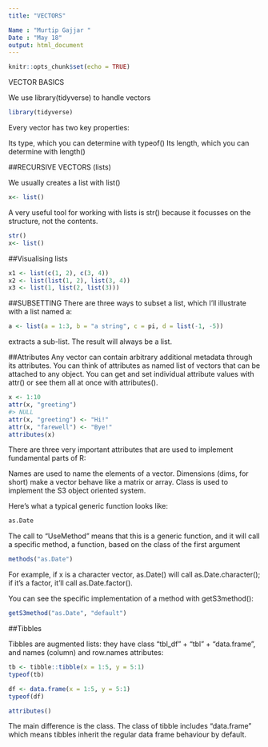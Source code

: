 ---
title: "VECTORS"

Name : "Murtip Gajjar "
Date : "May 18"
output: html_document
---

```{r setup, include=FALSE}
knitr::opts_chunk$set(echo = TRUE)
```

VECTOR BASICS

We use library(tidyverse) to handle vectors
```{r eval=FALSE, include=FALSE}
library(tidyverse)
```

Every vector has two key properties:

Its type, which you can determine with typeof()
Its length, which you can determine with length()

##RECURSIVE VECTORS (lists)

We usually creates a list with list()

```{r eval=FALSE, include=FALSE}
x<- list()
```
A very useful tool for working with lists is str() because it focusses on the structure, not the contents.

```{r}
str()
x<- list()
```

##Visualising lists

```{r}
x1 <- list(c(1, 2), c(3, 4))
x2 <- list(list(1, 2), list(3, 4))
x3 <- list(1, list(2, list(3)))
```

##SUBSETTING
There are three ways to subset a list, which I’ll illustrate with a list named a:

```{r}
a <- list(a = 1:3, b = "a string", c = pi, d = list(-1, -5))
```
extracts a sub-list. The result will always be a list.

##Attributes
Any vector can contain arbitrary additional metadata through its attributes. You can think of attributes as named list of vectors that can be attached to any object. You can get and set individual attribute values with attr() or see them all at once with attributes().

```{r}
x <- 1:10
attr(x, "greeting")
#> NULL
attr(x, "greeting") <- "Hi!"
attr(x, "farewell") <- "Bye!"
attributes(x)

```

There are three very important attributes that are used to implement fundamental parts of R:

Names are used to name the elements of a vector.
Dimensions (dims, for short) make a vector behave like a matrix or array.
Class is used to implement the S3 object oriented system.


Here’s what a typical generic function looks like:
```{r}
as.Date
```
The call to “UseMethod” means that this is a generic function, and it will call a specific method, a function, based on the class of the first argument

```{r eval=FALSE, include=FALSE}
methods("as.Date")
```

For example, if x is a character vector, as.Date() will call as.Date.character(); if it’s a factor, it’ll call as.Date.factor().

You can see the specific implementation of a method with getS3method():

```{r eval=FALSE, include=FALSE}
getS3method("as.Date", "default")
```
##Tibbles

Tibbles are augmented lists: they have class “tbl_df” + “tbl” + “data.frame”, and names (column) and row.names attributes:

```{r eval=FALSE, include=FALSE}
tb <- tibble::tibble(x = 1:5, y = 5:1)
typeof(tb)
```


```{r eval=FALSE, include=FALSE}

df <- data.frame(x = 1:5, y = 5:1)
typeof(df)

attributes()
```

The main difference is the class. The class of tibble includes “data.frame” which means tibbles inherit the regular data frame behaviour by default.

